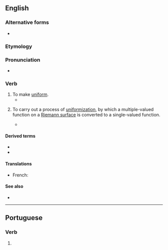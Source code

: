 ==English==

===Alternative forms===
* {{l|en|uniformise}}

===Etymology===
{{suffix|uniform|ize|lang=en}}

===Pronunciation===
* {{IPA|ˈjunifoʊɹmaɪz|lang=en}}

===Verb===
{{en-verb|uniformiz}}

# To make [[uniform]].
#* {{quote-book|2004|Toivo Miljan|Historical Dictionary of Estonia|page=294|isbn=0810849046|url=http://books.google.com/books?id=XKWRct15XfkC|passage=... who in vivid contrast to Kabin pursued a deliberate policy of Russification and '''uniformization''' with the rest of the Soviet Union.}}
# {{lb|en|mathematics}} To carry out a process of [[uniformization]], by which a multiple-valued function on a [[Riemann surface]] is converted to a single-valued function.
#* {{quote-book|2000|Ludwig Bieberbach|Conformal Mapping|page=198|url=http://books.google.com/books?id=2D0eIxW3784C|isbn=0821821059|passage=It is clear that these functions are also the only ones to be '''uniformized''' by the simple mapping of the Riemann surface, for of course any function that is single-valued in ''t'' must have been, before the mapping, a single-valued function on the Riemann surface.}}

====Derived terms====
* {{l|en|uniformizable}}
* {{l|en|uniformization}}

====Translations====
{{trans-top|to make uniform}}
* French: {{t|fr|uniformiser}}
{{trans-mid}}
{{trans-bottom}}

====See also====
* {{pedialite|uniformization (set theory)}}

----

==Portuguese==

===Verb===
{{head|pt|verb form}}

# {{pt-verb-form-of|uniformizar}}